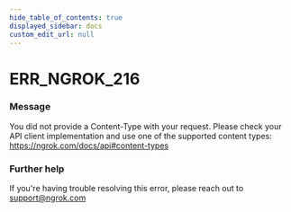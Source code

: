 ```yaml
---
hide_table_of_contents: true
displayed_sidebar: docs
custom_edit_url: null
---
```



# ERR_NGROK_216

### Message
You did not provide a Content-Type with your request. Please check your API client implementation and use one of the supported content types: https://ngrok.com/docs/api#content-types

### Further help
If you're having trouble resolving this error, please reach out to [support@ngrok.com](mailto:support@ngrok.com?subject=Help%20with%20ERR_NGROK_216)


<ErrorDetails error='err_ngrok_216' />
